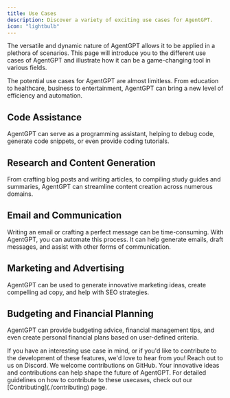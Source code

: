 ```yaml
---
title: Use Cases
description: Discover a variety of exciting use cases for AgentGPT.
icon: "lightbulb"
---
```


The versatile and dynamic nature of AgentGPT allows it to be applied in a plethora of scenarios. This page will introduce you to the different use cases of AgentGPT and illustrate how it can be a game-changing tool in various fields.

<Info>
  The potential use cases for AgentGPT are almost limitless. From education to
  healthcare, business to entertainment, AgentGPT can bring a new level of
  efficiency and automation.
</Info>

## Code Assistance

AgentGPT can serve as a programming assistant, helping to debug code, generate code snippets, or even provide coding tutorials.

## Research and Content Generation

From crafting blog posts and writing articles, to compiling study guides and summaries, AgentGPT can streamline content creation across numerous domains.

## Email and Communication

Writing an email or crafting a perfect message can be time-consuming. With AgentGPT, you can automate this process. It can help generate emails, draft messages, and assist with other forms of communication.

## Marketing and Advertising

AgentGPT can be used to generate innovative marketing ideas, create compelling ad copy, and help with SEO strategies.

## Budgeting and Financial Planning

AgentGPT can provide budgeting advice, financial management tips, and even create personal financial plans based on user-defined criteria.

<CardGroup cols={2}>
  <Card
    title="Contribute on Discord"
    icon="discord"
    href="https://discord.gg/jdSBAnmdnY"
  >
    If you have an interesting use case in mind, or if you'd like to contribute
    to the development of these features, we'd love to hear from you! Reach out
    to us on Discord.
  </Card>
  <Card
    title="Contribute on GitHub"
    icon="github"
    href="https://github.com/HairongWu/Auto-X-Services"
  >
    We welcome contributions on GitHub. Your innovative ideas and contributions
    can help shape the future of AgentGPT.
  </Card>
</CardGroup>

<Note>
  For detailed guidelines on how to contribute to these usecases, check out our
  [Contributing](./contributing) page.
</Note>
